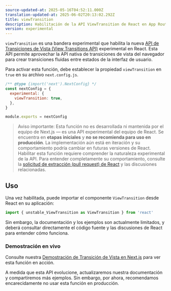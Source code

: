 ```yaml
---
source-updated-at: 2025-05-16T04:52:11.000Z
translation-updated-at: 2025-06-02T20:13:02.292Z
title: viewTransition
description: Habilitación de la API ViewTransition de React en App Router
version: experimental
---
```


`viewTransition` es una bandera experimental que habilita la nueva [API de Transiciones de Vista (View Transitions API)](https://developer.mozilla.org/en-US/docs/Web/API/View_Transition_API) experimental en React. Esta API permite aprovechar la API nativa de transiciones de vista del navegador para crear transiciones fluidas entre estados de la interfaz de usuario.

Para activar esta función, debe establecer la propiedad `viewTransition` en `true` en su archivo `next.config.js`.

```js filename="next.config.js"
/** @type {import('next').NextConfig} */
const nextConfig = {
  experimental: {
    viewTransition: true,
  },
}

module.exports = nextConfig
```

> Aviso importante: Esta función no es desarrollada ni mantenida por el equipo de Next.js — es una API experimental del equipo de React. Se encuentra en **etapas iniciales** y **no se recomienda para uso en producción**. La implementación aún está en iteración y su comportamiento podría cambiar en futuras versiones de React.
> Habilitar esta función requiere comprender la naturaleza experimental de la API. Para entender completamente su comportamiento, consulte la [solicitud de extracción (pull request) de React](https://github.com/facebook/react/pull/31975) y las discusiones relacionadas.

## Uso

Una vez habilitada, puede importar el componente `ViewTransition` desde React en su aplicación:

```jsx
import { unstable_ViewTransition as ViewTransition } from 'react'
```

Sin embargo, la documentación y los ejemplos son actualmente limitados, y deberá consultar directamente el código fuente y las discusiones de React para entender cómo funciona.

### Demostración en vivo

Consulte nuestra [Demostración de Transición de Vista en Next.js](https://view-transition-example.vercel.app) para ver esta función en acción.

A medida que esta API evolucione, actualizaremos nuestra documentación y compartiremos más ejemplos. Sin embargo, por ahora, recomendamos encarecidamente no usar esta función en producción.